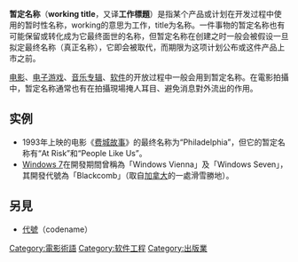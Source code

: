 {{unreferenced|time=2014-05-13T03:16:21+00:00}}
{{noteTA
|G1=IT
}}
{{redirect2|working title|英國的電影製作公司|Working Title Films}}
'''暂定名称'''（'''working title'''，又译'''工作標題'''）是指某个产品或计划在开发过程中使用的暂时性名称，working的意思为工作，title为名称。一件事物的暂定名称也有可能保留或转化成为它最终面世的名称，但暂定名称在创建之时一般会被假设一旦拟定最终名称（真正名称），它即会被取代，而期限为这项计划公布或这件产品上市之前。

[[电影|电影]]、[[电子游戏|电子游戏]]、[[音乐专辑|音乐专辑]]、[[软件|软件]]的开放过程中一般会用到暂定名称。在電影拍攝中，暂定名称通常也有在拍攝現場掩人耳目、避免消息對外流出的作用。

==实例==
*1993年上映的电影《[[费城故事_(1993年)|费城故事]]》的最终名称为“Philadelphia”，但它的暂定名称有“At Risk”和“People Like Us”。
*[[Windows_7|Windows 7]]在開發期間曾稱為「Windows Vienna」及「Windows Seven」，其開發代號為「Blackcomb」（取自[[加拿大|加拿大]]的一處滑雪勝地）。
==另見==
*[[代號|代號]]（codename）

[[Category:電影術語|Category:電影術語]]
[[Category:软件工程|Category:软件工程]]
[[Category:出版業|Category:出版業]]